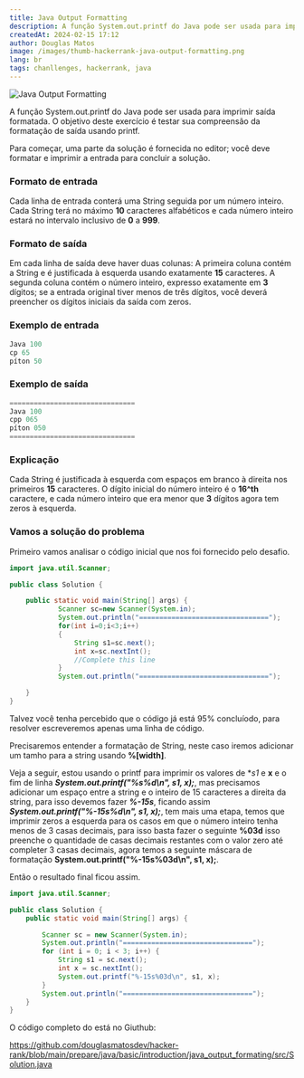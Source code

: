 ```yaml
---
title: Java Output Formatting
description: A função System.out.printf do Java pode ser usada para imprimir saída formatada. O objetivo deste exercício é testar sua compreensão da formatação de saída usando printf.
createdAt: 2024-02-15 17:12
author: Douglas Matos
image: /images/thumb-hackerrank-java-output-formatting.png
lang: br
tags: chanllenges, hackerrank, java
---
```

![Java Output Formatting](/images/thumb-hackerrank-java-output-formatting.png)

A função System.out.printf do Java pode ser usada para imprimir saída formatada. O objetivo deste exercício é testar sua compreensão da formatação de saída usando printf.

Para começar, uma parte da solução é fornecida no editor; você deve formatar e imprimir a entrada para concluir a solução.

### Formato de entrada

Cada linha de entrada conterá uma String seguida por um número inteiro.
Cada String terá no máximo **10** caracteres alfabéticos e cada número inteiro estará no intervalo inclusivo de **0** a **999**.

### Formato de saída

Em cada linha de saída deve haver duas colunas:
A primeira coluna contém a String e é justificada à esquerda usando exatamente **15** caracteres.
A segunda coluna contém o número inteiro, expresso exatamente em **3** dígitos; se a entrada original tiver menos de três dígitos, você deverá preencher os dígitos iniciais da saída com zeros.

### Exemplo de entrada

```Java
Java 100
cp 65
píton 50
```
### Exemplo de saída

```Java
===============================
Java 100
cpp 065
píton 050
===============================
```

### Explicação

Cada String é justificada à esquerda com espaços em branco à direita nos primeiros **15** caracteres. O dígito inicial do número inteiro é o **16^th** caractere, e cada número inteiro que era menor que **3** dígitos agora tem zeros à esquerda.

### Vamos a solução do problema

Primeiro vamos analisar o código inicial que nos foi fornecido pelo desafio.

```Java
import java.util.Scanner;

public class Solution {

    public static void main(String[] args) {
            Scanner sc=new Scanner(System.in);
            System.out.println("================================");
            for(int i=0;i<3;i++)
            {
                String s1=sc.next();
                int x=sc.nextInt();
                //Complete this line
            }
            System.out.println("================================");

    }
}
```

Talvez você tenha percebido que o código já está 95% concluíodo, para resolver escreveremos apenas uma linha de código.


Precisaremos entender a formatação de String, neste caso iremos adicionar um tamho para a string usando **%[width]**.

Veja a seguir, estou usando o printf para imprimir os valores de **s1* e **x** e o fim de linha ***System.out.printf("%s%d\n", s1, x);***, mas precisamos adicionar um espaço entre a string e o inteiro de 15 caracteres a direita da string,  para isso devemos fazer  ***%-15s***, ficando assim  ***System.out.printf("%-15s%d\n", s1, x);***, tem mais uma etapa, temos que imprimir zeros a esquerda para os casos em que o número inteiro tenha menos de 3 casas decimais, para isso basta fazer o seguinte **%03d** isso preenche o quantidade de casas decimais restantes com o valor zero até completer 3 casas decimais, agora temos a seguinte máscara de formatação **System.out.printf("%-15s%03d\n", s1, x);**.

Então o resultado final ficou assim.

```Java
import java.util.Scanner;

public class Solution {
    public static void main(String[] args) {

        Scanner sc = new Scanner(System.in);
        System.out.println("================================");
        for (int i = 0; i < 3; i++) {
            String s1 = sc.next();
            int x = sc.nextInt();
            System.out.printf("%-15s%03d\n", s1, x);
        }
        System.out.println("================================");
    }
}
```

O código completo do está no Giuthub:

https://github.com/douglasmatosdev/hacker-rank/blob/main/prepare/java/basic/introduction/java_output_formating/src/Solution.java